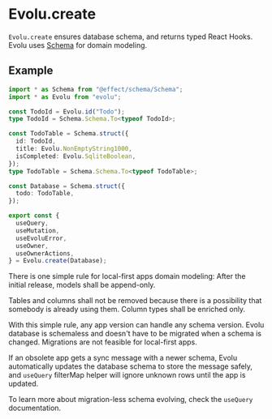 # Evolu.create

`Evolu.create` ensures database schema, and returns typed React Hooks.
Evolu uses [Schema](https://github.com/effect-ts/schema) for domain modeling.

## Example

```ts
import * as Schema from "@effect/schema/Schema";
import * as Evolu from "evolu";

const TodoId = Evolu.id("Todo");
type TodoId = Schema.Schema.To<typeof TodoId>;

const TodoTable = Schema.struct({
  id: TodoId,
  title: Evolu.NonEmptyString1000,
  isCompleted: Evolu.SqliteBoolean,
});
type TodoTable = Schema.Schema.To<typeof TodoTable>;

const Database = Schema.struct({
  todo: TodoTable,
});

export const {
  useQuery,
  useMutation,
  useEvoluError,
  useOwner,
  useOwnerActions,
} = Evolu.create(Database);
```


<Callout type="info" emoji="ℹ️">
  There is one simple rule for local-first apps domain modeling: After the
  initial release, models shall be append-only.
</Callout>

Tables and columns shall not be removed because there is a possibility
that somebody is already using them. Column types shall be enriched only.

With this simple rule, any app version can handle any schema version.
Evolu database is schemaless and doesn't have to be migrated when
a schema is changed. Migrations are not feasible for local-first apps.

If an obsolete app gets a sync message with a newer schema, Evolu
automatically updates the database schema to store the message safely,
and `useQuery` filterMap helper will ignore unknown rows until
the app is updated.

To learn more about migration-less schema evolving, check the `useQuery`
documentation.
